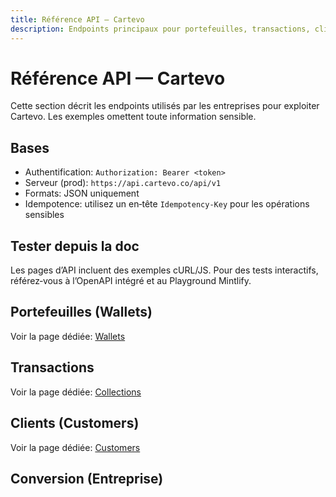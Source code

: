 ```yaml
---
title: Référence API — Cartevo
description: Endpoints principaux pour portefeuilles, transactions, clients et conversion.
---
```


# Référence API — Cartevo

Cette section décrit les endpoints utilisés par les entreprises pour exploiter Cartevo. Les exemples omettent toute information sensible.

## Bases

- Authentification: `Authorization: Bearer <token>`
- Serveur (prod): `https://api.cartevo.co/api/v1`
- Formats: JSON uniquement
- Idempotence: utilisez un en‑tête `Idempotency-Key` pour les opérations sensibles

## Tester depuis la doc

Les pages d’API incluent des exemples cURL/JS. Pour des tests interactifs, référez‑vous à l’OpenAPI intégré et au Playground Mintlify.

## Portefeuilles (Wallets)

Voir la page dédiée: [Wallets](/api-reference/wallets)

## Transactions

Voir la page dédiée: [Collections](/api-reference/collections)

## Clients (Customers)

Voir la page dédiée: [Customers](/customers/overview)

## Conversion (Entreprise)

<ApiPlayground
  schema="/openapi.json"
  endpoint="/company/exchange-rates/convert"
  method="post"
/>
